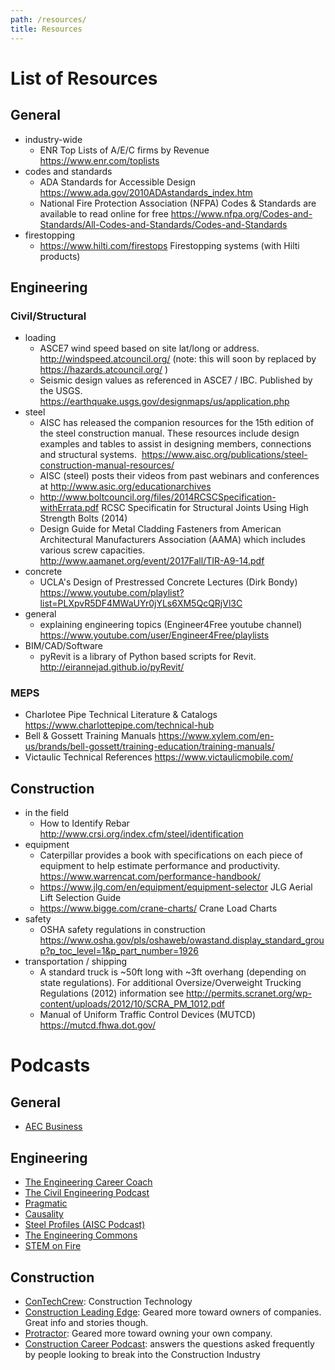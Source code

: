 ```yaml
---
path: /resources/
title: Resources
---
```

# List of Resources

## General
- industry-wide
  - ENR Top Lists of A/E/C firms by Revenue https://www.enr.com/toplists
- codes and standards
  - ADA Standards for Accessible Design https://www.ada.gov/2010ADAstandards_index.htm
  - National Fire Protection Association (NFPA) Codes & Standards are available to read online for free https://www.nfpa.org/Codes-and-Standards/All-Codes-and-Standards/Codes-and-Standards
- firestopping
  - https://www.hilti.com/firestops Firestopping systems (with Hilti products)


## Engineering
### Civil/Structural
- loading
  - ASCE7 wind speed based on site lat/long or address. http://windspeed.atcouncil.org/ (note: this will soon by replaced by https://hazards.atcouncil.org/ )
  - Seismic design values as referenced in ASCE7 / IBC. Published by the USGS. https://earthquake.usgs.gov/designmaps/us/application.php
- steel
  - AISC has released the companion resources for the 15th edition of the steel construction manual. These resources include design examples and tables to assist in designing members, connections and structural systems.  https://www.aisc.org/publications/steel-construction-manual-resources/
  - AISC (steel) posts their videos from past webinars and conferences at http://www.asic.org/educationarchives
  - http://www.boltcouncil.org/files/2014RCSCSpecification-withErrata.pdf RCSC Specificatin for Structural Joints Using High Strength Bolts (2014)
  - Design Guide for Metal Cladding Fasteners from American Architectural Manufacturers Association (AAMA) which includes various screw capacities. http://www.aamanet.org/event/2017Fall/TIR-A9-14.pdf
- concrete
  - UCLA's Design of Prestressed Concrete Lectures (Dirk Bondy) https://www.youtube.com/playlist?list=PLXpvR5DF4MWaUYr0jYLs6XM5QcQRjVl3C
- general
  - explaining engineering topics (Engineer4Free youtube channel)  https://www.youtube.com/user/Engineer4Free/playlists
- BIM/CAD/Software
  - pyRevit is a library of Python based scripts for Revit. http://eirannejad.github.io/pyRevit/

### MEPS
- Charlotee Pipe Technical Literature & Catalogs https://www.charlottepipe.com/technical-hub
- Bell & Gossett Training Manuals https://www.xylem.com/en-us/brands/bell-gossett/training-education/training-manuals/
- Victaulic Technical References https://www.victaulicmobile.com/

## Construction
- in the field
  - How to Identify Rebar http://www.crsi.org/index.cfm/steel/identification
- equipment
  - Caterpillar provides a book with specifications on each piece of equipment to help estimate performance and productivity. https://www.warrencat.com/performance-handbook/
  - https://www.jlg.com/en/equipment/equipment-selector JLG Aerial Lift Selection Guide
  - https://www.bigge.com/crane-charts/ Crane Load Charts
- safety
  - OSHA safety regulations in construction https://www.osha.gov/pls/oshaweb/owastand.display_standard_group?p_toc_level=1&p_part_number=1926
- transportation / shipping
  - A standard truck is ~50ft long with ~3ft overhang (depending on state regulations). For additional Oversize/Overweight Trucking Regulations (2012) information see http://permits.scranet.org/wp-content/uploads/2012/10/SCRA_PM_1012.pdf
  - Manual of Uniform Traffic Control Devices (MUTCD) https://mutcd.fhwa.dot.gov/

# Podcasts
## General
 - [AEC Business](https://aec-business.com/podcast-episodes/)

## Engineering
 - [The Engineering Career Coach](https://engineeringmanagementinstitute.org/podcasts/)
 - [The Civil Engineering Podcast](https://engineeringmanagementinstitute.org/podcasts/)
 - [Pragmatic](http://engineered.network/pragmatic)
 - [Causality](http://engineered.network/causality)
 - [Steel Profiles (AISC Podcast)](https://www.aisc.org/education/continuingeducation/podcasts/)
 - [The Engineering Commons](http://theengineeringcommons.com)
 - [STEM on Fire](https://stemonfire.com)

## Construction
 - [ConTechCrew](https://jbknowledge.com/category/podcasts): Construction Technology
 - [Construction Leading Edge](http://www.constructionleadingedge.com): Geared more toward owners of companies. Great info and stories though.
 - [Protractor](https://protractorpodcast.com): Geared more toward owning your own company.
 - [Construction Career Podcast](http://constructioncareerpodcast.com): answers the questions asked frequently by people looking to break into the Construction Industry
